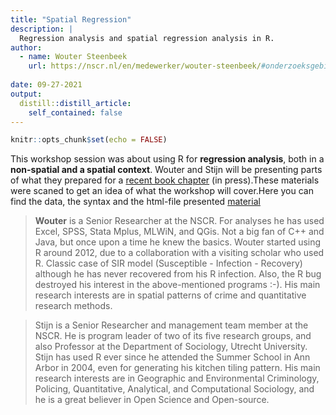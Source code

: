 ```yaml
---
title: "Spatial Regression"
description: |
  Regression analysis and spatial regression analysis in R.
author:
  - name: Wouter Steenbeek
    url: https://nscr.nl/en/medewerker/wouter-steenbeek/#onderzoeksgebieden
    
date: 09-27-2021
output:
  distill::distill_article:
    self_contained: false
---
```




```r
knitr::opts_chunk$set(echo = FALSE)
```

This workshop session was about using R for **regression analysis**, both in a **non-spatial and a spatial context**. Wouter and Stijn will be presenting parts of what they prepared for a [recent book chapter](https://osf.io/jwnqx) (in press).These materials were scaned to get an idea of what the workshop will cover.Here you can find the data, the syntax and the html-file presented [material](https://github.com/Jonkman1/NSCR_Web/tree/main/_posts/2021-09-27-spatialregression)

> **Wouter** is a Senior Researcher at the NSCR. For analyses he has used Excel, SPSS, Stata Mplus, MLWiN, and QGis. Not a big fan of C++ and Java, but once upon a time he knew the basics. Wouter started using R around 2012, due to a collaboration with a visiting scholar who used R. Classic case of SIR model (Susceptible - Infection - Recovery) although he has never recovered from his R infection. Also, the R bug destroyed his interest in the above-mentioned programs :-). His main research interests are in spatial patterns of crime and quantitative research methods.

> Stijn is a Senior Researcher and management team member at the NSCR. He is program leader of two of its five research groups, and also Professor at the Department of Sociology, Utrecht University. Stijn has used R ever since he attended the Summer School in Ann Arbor in 2004, even for generating his kitchen tiling pattern. His main research interests are in Geographic and Environmental Criminology, Policing, Quantitative, Analytical, and Computational Sociology, and he is a great believer in Open Science and Open-source.
 
 
